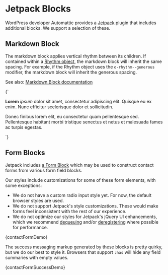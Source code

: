 
<Meta title="Vendor/WordPress/Jetpack Blocks" />

# Jetpack Blocks

WordPress developer Automattic provides a [Jetpack](https://jetpack.com/) plugin that includes additional blocks. We support a selection of these.

## Markdown Block

The markdown block applies vertical rhythm between its children. If contained within a [Rhythm object](/docs/objects-rhythm--default-story), the markdown block will inherit the same spacing. For example, if the Rhythm object uses the `o-rhythm--generous` modifier, the markdown block will inherit the generous spacing.

See also: [Markdown Block documentation](https://jetpack.com/support/markdown/)

<Canvas>
  <Story name="Markdown">
    {`<div class="wp-block-jetpack-markdown">
      <p>
        <b>Lorem</b> <i>ipsum</i> dolor sit amet, consectetur adipiscing elit. Quisque eu ex
        enim. Nunc efficitur scelerisque dolor et sollicitudin.
      </p>
      <p>
        Donec finibus lorem elit, eu consectetur quam pellentesque sed.
        Pellentesque habitant morbi tristique senectus et netus et malesuada
        fames ac turpis egestas.
      </p>
    </div>`}
  </Story>
</Canvas>

## Form Blocks

Jetpack includes [a Form Block](https://jetpack.com/support/jetpack-blocks/contact-form/) which may be used to construct contact forms from various form field blocks.

Our styles include customizations for some of these form elements, with some exceptions:

- We do not have a custom radio input style yet. For now, the default browser styles are used.
- We do not support Jetpack's style customizations. These would make forms feel inconsistent with the rest of our experience.
- We do not optimize our styles for Jetpack's jQuery UI enhancements, which we recommend [dequeuing](http://developer.wordpress.org/reference/functions/wp_dequeue_script/) and/or [deregistering](http://developer.wordpress.org/reference/functions/wp_deregister_script/) where possible for performance.

<Canvas>
  <Story name="Contact Form" parameters={{ layout: 'fullscreen' }}>
    {contactFormDemo}
  </Story>
</Canvas>

The success messaging markup generated by these blocks is pretty quirky, but we do our best to style it. Browsers that support `:has` will hide any field summaries with empty values.

<Canvas>
  <Story name="Contact Form Success" parameters={{ layout: 'fullscreen' }}>
    {contactFormSuccessDemo}
  </Story>
</Canvas>
